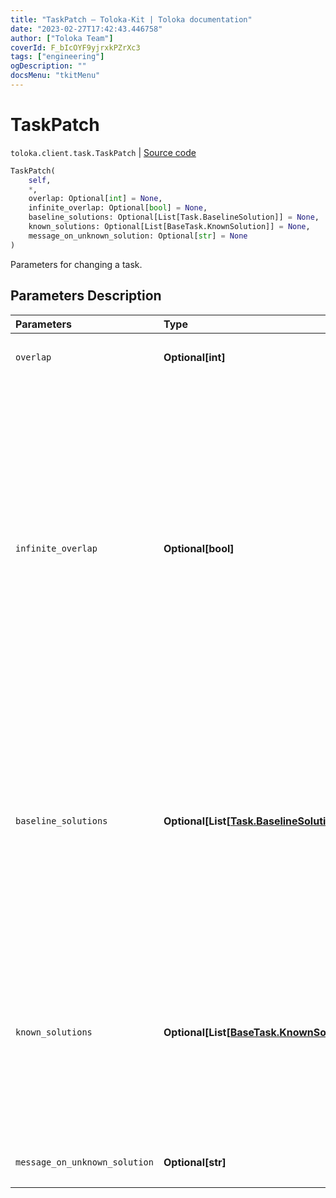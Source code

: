 ```yaml
---
title: "TaskPatch — Toloka-Kit | Toloka documentation"
date: "2023-02-27T17:42:43.446758"
author: ["Toloka Team"]
coverId: F_bIcOYF9yjrxkPZrXc3
tags: ["engineering"]
ogDescription: ""
docsMenu: "tkitMenu"
---
```


# TaskPatch
`toloka.client.task.TaskPatch` | [Source code](https://github.com/Toloka/toloka-kit/blob/v1.1.4/src/client/task.py#L177)

```python
TaskPatch(
    self,
    *,
    overlap: Optional[int] = None,
    infinite_overlap: Optional[bool] = None,
    baseline_solutions: Optional[List[Task.BaselineSolution]] = None,
    known_solutions: Optional[List[BaseTask.KnownSolution]] = None,
    message_on_unknown_solution: Optional[str] = None
)
```

Parameters for changing a task.

## Parameters Description

| Parameters | Type | Description |
| :----------| :----| :-----------|
`overlap`|**Optional\[int\]**|<p>The new overlap value.</p>
`infinite_overlap`|**Optional\[bool\]**|<ul> <li>`True` — The task is assigned to all Tolokers. It is usually set for training and control tasks.</li> <li>`False` — An overlap value specified for the task or for the pool is used.</li> </ul> <p></p><p>Default value: `False`.</p>
`baseline_solutions`|**Optional\[List\[[Task.BaselineSolution](/docs/toloka-kit/reference/toloka.client.task.Task.BaselineSolution)\]\]**|<p>Preliminary responses for dynamic overlap and aggregation of results by a skill. They are used to calculate a confidence level of the first responses from Tolokers.</p>
`known_solutions`|**Optional\[List\[[BaseTask.KnownSolution](/docs/toloka-kit/reference/toloka.client.task.BaseTask.KnownSolution)\]\]**|<p>A list of all responses considered correct. It is used with control and training tasks. If there are several output fields, then you must specify all their correct combinations.</p>
`message_on_unknown_solution`|**Optional\[str\]**|<p>A hint used in training tasks.</p>